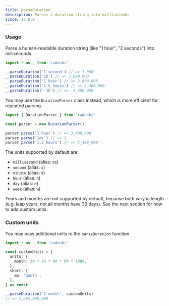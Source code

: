 ```yaml
---
title: parseDuration
description: Parses a duration string into milliseconds
since: 12.6.0
---
```


### Usage

Parse a human-readable duration string (like "1 hour", "2 seconds") into milliseconds.

```ts
import * as _ from 'radashi'

_.parseDuration('1 second') // => 1_000
_.parseDuration('1h') // => 3_600_000
_.parseDuration('1 hour') // => 3_600_000
_.parseDuration('1.5 hours') // => 5_400_000
_.parseDuration('-1h') // => -3_600_000
```

You may use the `DurationParser` class instead, which is more efficient for repeated parsing.

```ts
import { DurationParser } from 'radashi'

const parser = new DurationParser()

parser.parse('1 hour') // => 3_600_000
parser.parse('1ms') // => 1
parser.parse('1.5 hours') // => 5_400_000
```

The units supported by default are:

- `millisecond` (alias: `ms`)
- `second` (alias: `s`)
- `minute` (alias: `m`)
- `hour` (alias: `h`)
- `day` (alias: `d`)
- `week` (alias: `w`)

Years and months are not supported by default, because both vary in length (e.g. leap years, not all months have 30 days). See the next section for how to add custom units.

### Custom units

You may pass additional units to the `parseDuration` function.

```ts
import * as _ from 'radashi'

const customUnits = {
  units: {
    month: 30 * 24 * 60 * 60 * 1000,
  },
  short: {
    mo: 'month',
  },
} as const

_.parseDuration('1 month', customUnits)
// => 2_592_000_000
```
